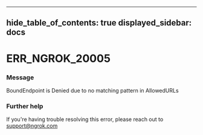 

---
hide_table_of_contents: true
displayed_sidebar: docs
---


# ERR_NGROK_20005

### Message
BoundEndpoint is Denied due to no matching pattern in AllowedURLs

<ErrorDetails />



### Further help
If you're having trouble resolving this error, please reach out to [support@ngrok.com](mailto:support@ngrok.com?subject=Help%20with%20ERR_NGROK_20005)

